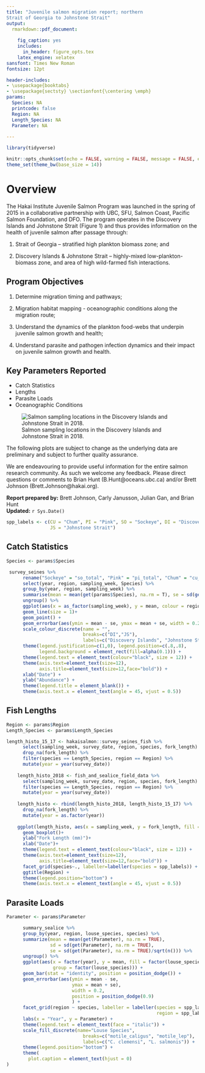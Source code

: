 ```yaml
---
title: "Juvenile salmon migration report; northern
Strait of Georgia to Johnstone Strait"
output:
  rmarkdown::pdf_document:
    
    fig_caption: yes
    includes:
      in_header: figure_opts.tex
    latex_engine: xelatex
sansfont: Times New Roman
fontsize: 12pt

header-includes:
- \usepackage{booktabs}
- \usepackage{sectsty} \sectionfont{\centering \emph}
params:
  Species: NA
  printcode: false
  Region: NA
  Length_Species: NA
  Parameter: NA
  
---
```


\begin{center}
\large
— Hakai Institute Juvenile Salmon Program 2018 —
\end{center}

```r
library(tidyverse)

knitr::opts_chunk$set(echo = FALSE, warning = FALSE, message = FALSE, error = FALSE)
theme_set(theme_bw(base_size = 14))
```

# Overview

The Hakai Institute Juvenile Salmon Program was launched in the spring of 2015 in a collaborative partnership with UBC, SFU, Salmon Coast, Pacific Salmon Foundation, and DFO. The program operates in the Discovery Islands and Johnstone Strait (Figure 1) and thus provides information on the health of juvenile salmon after passage through: 

1) Strait of Georgia – stratified high plankton biomass zone; and 

2) Discovery Islands & Johnstone Strait – highly-mixed low-plankton-biomass zone, and area of high wild-farmed fish interactions.

## Program Objectives

1) Determine migration timing and pathways; 

2) Migration habitat mapping - oceanographic conditions along the migration route;

3) Understand the dynamics of the plankton food-webs that underpin juvenile salmon growth and
health;

4) Understand parasite and pathogen infection dynamics and their impact on juvenile salmon growth and
health.

## Key Parameters Reported
* Catch Statistics
* Lengths
* Parasite Loads
* Oceanographic Conditions

![Salmon sampling locations in the Discovery Islands and Johnstone Strait in 2018.](./map_2018.jpg)

The following plots are subject to change as the underlying data are preliminary and subject to further quality assurance. 

We are endeavouring to provide useful information for the entire salmon research community. As such we welcome any feedback. Please direct questions or comments to Brian Hunt (B.Hunt@oceans.ubc.ca) and/or Brett Johnson (Brett.Johnson@hakai.org). 

__Report prepared by:__ Brett Johnson, Carly Janusson, Julian Gan, and Brian Hunt  
__Updated:__ `r Sys.Date()`  


```r
spp_labels <- c(CU = "Chum", PI = "Pink", SO = "Sockeye", DI = "Discovery Islands",
                JS = "Johnstone Strait")
```

## Catch Statistics

```r
Species <- params$Species

 survey_seines %>%
      rename("Sockeye" = "so_total", "Pink" = "pi_total", "Chum" = "cu_total") %>% 
      select(year, region, sampling_week, Species) %>%
      group_by(year, region, sampling_week) %>%
      summarise(mean = mean(get(params$Species), na.rm = T), se = sd(get(params$Species)) / sqrt(n())) %>%
      ungroup() %>%
      ggplot(aes(x = as_factor(sampling_week), y = mean, colour = region, group = region))+
      geom_line(size = 1)+
      geom_point() +
      geom_errorbar(aes(ymin = mean - se, ymax = mean + se, width = 0.2)) +
      scale_colour_discrete(name = "",
                            breaks=c("DI","JS"),
                            labels=c("Discovery Islands", "Johnstone Strait"))+
      theme(legend.justification=c(1,0), legend.position=c(.8,.8),
            legend.background = element_rect(fill=alpha(0.1))) +
      theme(legend.text = element_text(colour="black", size = 12)) +
      theme(axis.text=element_text(size=12),
            axis.title=element_text(size=12,face="bold")) +
      xlab("Date") +
      ylab("Abundance") +
      theme(legend.title = element_blank()) +
      theme(axis.text.x = element_text(angle = 45, vjust = 0.5))
```

## Fish Lengths

```r

Region <- params$Region
Length_Species <- params$Length_Species

length_histo_15_17 <- hakaisalmon::survey_seines_fish %>% 
      select(sampling_week, survey_date, region, species, fork_length) %>% 
      drop_na(fork_length) %>% 
      filter(species == Length_Species, region == Region) %>% 
      mutate(year = year(survey_date))
    
    length_histo_2018 <- fish_and_sealice_field_data %>% 
      select(sampling_week, survey_date, region, species, fork_length) %>% 
      filter(species == Length_Species, region == Region) %>% 
      mutate(year = year(survey_date))
    
    length_histo <- rbind(length_histo_2018, length_histo_15_17) %>% 
      drop_na(fork_length) %>% 
      mutate(year = as.factor(year))
    
    ggplot(length_histo, aes(x = sampling_week, y = fork_length, fill = year)) +
      geom_boxplot()+
      ylab("Fork Length (mm)")+
      xlab("Date")+
      theme(legend.text = element_text(colour="black", size = 12)) + 
      theme(axis.text=element_text(size=12),
            axis.title=element_text(size=12,face="bold")) +
      facet_grid(species~., labeller=labeller(species = spp_labels)) +
      ggtitle(Region) +
      theme(legend.position="bottom") +
      theme(axis.text.x = element_text(angle = 45, vjust = 0.5)) 
```

## Parasite Loads

```r
Parameter <- params$Parameter

      summary_sealice %>% 
      group_by(year, region, louse_species, species) %>% 
      summarize(mean = mean(get(Parameter), na.rm = TRUE),
                sd = sd(get(Parameter), na.rm = TRUE),
                se = sd(get(Parameter), na.rm = TRUE)/sqrt(n())) %>%
      ungroup() %>% 
      ggplot(aes(x = factor(year), y = mean, fill = factor(louse_species),
                 group = factor(louse_species))) +
      geom_bar(stat = "identity", position = position_dodge()) +
      geom_errorbar(aes(ymin = mean - se, 
                        ymax = mean + se), 
                        width = 0.2,
                        position = position_dodge(0.9)
                        ) +
      facet_grid(region ~ species, labeller = labeller(species = spp_labels, 
                                                       region = spp_labels)) +
      labs(x = "Year", y = Parameter) +
      theme(legend.text = element_text(face = "italic")) +
      scale_fill_discrete(name="Louse Species",
                            breaks=c("motile_caligus", "motile_lep"),
                            labels=c("C. clemensi", "L. salmonis")) +
      theme(legend.position="bottom") +
      theme(
        plot.caption = element_text(hjust = 0)
) 
```

